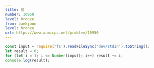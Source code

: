```yaml
---
title: 합
number: 10950
level: bronze
from: baekjoon
level: bronze
url: https://www.acmicpc.net/problem/10950
---
```


```js
const input = require('fs').readFileSync('dev/stdin').toString();
let result = 0;
for (let i = 1; i <= Number(input); i++) result += i;
console.log(result);
```
